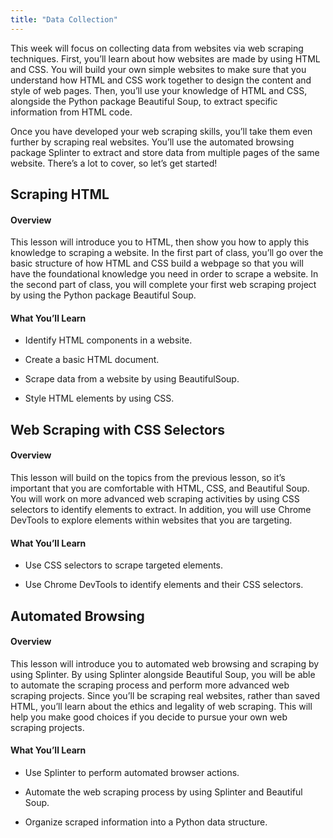 ```yaml
---
title: "Data Collection"
---
```


This week will focus on collecting data from websites via web scraping techniques. First, you'll learn about how websites are made by using HTML and CSS. You will build your own simple websites to make sure that you understand how HTML and CSS work together to design the content and style of web pages. Then, you'll use your knowledge of HTML and CSS, alongside the Python package Beautiful Soup, to extract specific information from HTML code.

Once you have developed your web scraping skills, you'll take them even further by scraping real websites. You'll use the automated browsing package Splinter to extract and store data from multiple pages of the same website. There’s a lot to cover, so let’s get started!

## Scraping HTML

#### Overview

This lesson will introduce you to HTML, then show you how to apply this knowledge to scraping a website. In the first part of class, you'll go over the basic structure of how HTML and CSS build a webpage so that you will have the foundational knowledge you need in order to scrape a website. In the second part of class, you will complete your first web scraping project by using the Python package Beautiful Soup.

#### What You'll Learn

- Identify HTML components in a website.

- Create a basic HTML document.

- Scrape data from a website by using BeautifulSoup.

- Style HTML elements by using CSS.

## Web Scraping with CSS Selectors

#### Overview

This lesson will build on the topics from the previous lesson, so it's important that you are comfortable with HTML, CSS, and Beautiful Soup. You will work on more advanced web scraping activities by using CSS selectors to identify elements to extract. In addition, you will use Chrome DevTools to explore elements within websites that you are targeting.

#### What You'll Learn

- Use CSS selectors to scrape targeted elements.

- Use Chrome DevTools to identify elements and their CSS selectors.

## Automated Browsing

#### Overview

This lesson will introduce you to automated web browsing and scraping by using Splinter. By using Splinter alongside Beautiful Soup, you will be able to automate the scraping process and perform more advanced web scraping projects. Since you'll be scraping real websites, rather than saved HTML, you'll learn about the ethics and legality of web scraping. This will help you make good choices if you decide to pursue your own web scraping projects.

#### What You'll Learn

- Use Splinter to perform automated browser actions.

- Automate the web scraping process by using Splinter and Beautiful Soup.

- Organize scraped information into a Python data structure.
